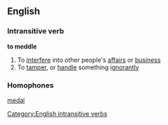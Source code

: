 ==English==
===Intransitive verb===
'''to meddle'''
#To [[interfere]] into other people's [[affair]]s or [[business]]
#To [[tamper]], or [[handle]] something [[ignorantly]]
===Homophones===
[[medal]]
[[Category:English intransitive verbs]]